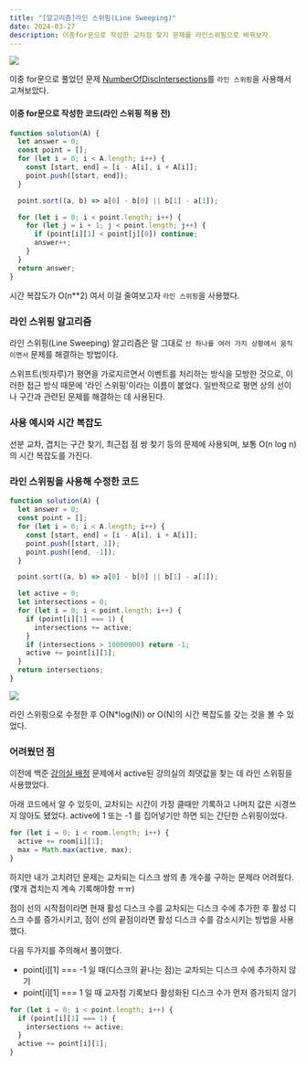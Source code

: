 ```yaml
---
title: "[알고리즘]라인 스위핑(Line Sweeping)"
date: 2024-03-27
description: 이중for문으로 작성한 교차점 찾기 문제를 라인스위핑으로 바꿔보자.
---
```


![](https://velog.velcdn.com/images/songhaeunsong/post/508f6cda-267e-4bfc-b647-b0de08adc09b/image.png)

이중 for문으로 풀었던 문제 [NumberOfDiscIntersections](https://app.codility.com/programmers/lessons/6-sorting/number_of_disc_intersections/)를 `라인 스위핑`을 사용해서 고쳐보았다.

#### 이중 for문으로 작성한 코드(라인 스위핑 적용 전)

```js
function solution(A) {
  let answer = 0;
  const point = [];
  for (let i = 0; i < A.length; i++) {
    const [start, end] = [i - A[i], i + A[i]];
    point.push([start, end]);
  }

  point.sort((a, b) => a[0] - b[0] || b[1] - a[1]);

  for (let i = 0; i < point.length; i++) {
    for (let j = i + 1; j < point.length; j++) {
      if (point[i][1] < point[j][0]) continue;
      answer++;
    }
  }
  return answer;
}
```

시간 복잡도가 O(n\*\*2) 여서 이걸 줄여보고자 `라인 스위핑`을 사용했다.

### 라인 스위핑 알고리즘

라인 스위핑(Line Sweeping) 알고리즘은 말 그대로 `선 하나를 여러 가지 상황에서 움직이면서` 문제를 해결하는 방법이다.

스위프트(빗자루)가 평면을 가로지르면서 이벤트를 처리하는 방식을 모방한 것으로, 이러한 접근 방식 때문에 '라인 스위핑'이라는 이름이 붙었다. 일반적으로 평면 상의 선이나 구간과 관련된 문제를 해결하는 데 사용된다.

### 사용 예시와 시간 복잡도

선분 교차, 겹치는 구간 찾기, 최근접 점 쌍 찾기 등의 문제에 사용되며,
보통 O(n log n)의 시간 복잡도를 가진다.

### 라인 스위핑을 사용해 수정한 코드

```js
function solution(A) {
  let answer = 0;
  const point = [];
  for (let i = 0; i < A.length; i++) {
    const [start, end] = [i - A[i], i + A[i]];
    point.push([start, 1]);
    point.push([end, -1]);
  }

  point.sort((a, b) => a[0] - b[0] || b[1] - a[1]);

  let active = 0;
  let intersections = 0;
  for (let i = 0; i < point.length; i++) {
    if (point[i][1] === 1) {
      intersections += active;
    }
    if (intersections > 10000000) return -1;
    active += point[i][1];
  }
  return intersections;
}
```

![](https://velog.velcdn.com/images/songhaeunsong/post/031d1b6a-eebb-4f15-9c67-4713efe2ed95/image.png)

라인 스위핑으로 수정한 후 O(N\*log(N)) or O(N)의 시간 복잡도를 갖는 것을 볼 수 있었다.

### 어려웠던 점

이전에 백준 [강의실 배정](https://www.acmicpc.net/problem/11000) 문제에서 active된 강의실의 최댓값을 찾는 데 라인 스위핑을 사용했었다.

아래 코드에서 알 수 있듯이, 교차되는 시간이 가장 클때만 기록하고 나머지 값은 시경쓰지 않아도 됐었다.
active에 1 또는 -1 를 집어넣기만 하면 되는 간단한 스위핑이었다.

```js
for (let i = 0; i < room.length; i++) {
  active += room[i][1];
  max = Math.max(active, max);
}
```

하지만 내가 고치려던 문제는 교차되는 디스크 쌍의 총 개수를 구하는 문제라 어려웠다.
(몇개 겹치는지 계속 기록해야함 ㅠㅠ)

점이 선의 시작점이라면 현재 활성 디스크 수를 교차되는 디스크 수에 추가한 후 활성 디스크 수를 증가시키고,
점이 선의 끝점이라면 활성 디스크 수를 감소시키는 방법을 사용했다.

다음 두가지를 주의해서 풀이했다.

- point[i][1] === -1 일 때(디스크의 끝나는 점)는 교차되는 디스크 수에 추가하지 않기
- point[i][1] === 1 일 때 교자첨 기록보다 활성화된 디스크 수가 먼저 증가되지 않기

```js
for (let i = 0; i < point.length; i++) {
  if (point[i][1] === 1) {
    intersections += active;
  }
  active += point[i][1];
}
```
